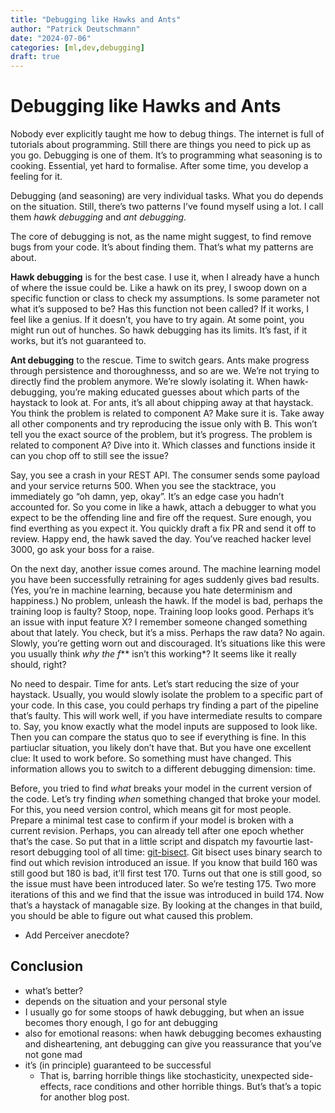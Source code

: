 ```yaml
---
title: "Debugging like Hawks and Ants"
author: "Patrick Deutschmann"
date: "2024-07-06"
categories: [ml,dev,debugging]
draft: true
---
```


# Debugging like Hawks and Ants

Nobody ever explicitly taught me how to debug things. The internet is full of tutorials about programming. Still there are things you need to pick up as you go. Debugging is one of them. It’s to programming what seasoning is to cooking. Essential, yet hard to formalise. After some time, you develop a feeling for it.

Debugging (and seasoning) are very individual tasks. What you do depends on the situation. Still, there’s two patterns I’ve found myself using a lot. I call them *hawk debugging* and *ant debugging*.

The core of debugging is not, as the name might suggest, to find remove bugs from your code. It’s about finding them. That’s what my patterns are about.

**Hawk debugging** is for the best case. I use it, when I already have a hunch of where the issue could be. Like a hawk on its prey, I swoop down on a specific function or class to check my assumptions. Is some parameter not what it’s supposed to be? Has this function not been called? If it works, I feel like a genius. If it doesn’t, you have to try again. At some point, you might run out of hunches. So hawk debugging has its limits. It’s fast, if it works, but it’s not guaranteed to.

**Ant debugging** to the rescue. Time to switch gears. Ants make progress through persistence and thoroughnesss, and so are we. We’re not trying to directly find the problem anymore. We’re slowly isolating it. When hawk-debugging, you’re making educated guesses about which parts of the haystack to look at. For ants, it’s all about chipping away at that haystack. You think the problem is related to component A? Make sure it is. Take away all other components and try reproducing the issue only with B. This won’t tell you the exact source of the problem, but it’s progress. The problem is related to component A? Dive into it. Which classes and functions inside it can you chop off to still see the issue?


Say, you see a crash in your REST API. The consumer sends some payload and your service returns 500. When you see the stacktrace, you immediately go “oh damn, yep, okay”. It’s an edge case you hadn’t accounted for. So you come in like a hawk, attach a debugger to what you expect to be the offending line and fire off the request. Sure enough, you find everthing as you expect it. You quickly draft a fix PR and send it off to review. Happy end, the hawk saved the day. You’ve reached hacker level 3000, go ask your boss for a raise.

On the next day, another issue comes around. The machine learning model you have been successfully retraining for ages suddenly gives bad results. (Yes, you’re in machine learning, because you hate determinism and happiness.) No problem, unleash the hawk. If the model is bad, perhaps the training loop is faulty? Stoop, nope. Training loop looks good. Perhaps it’s an issue with input feature X? I remember someone changed something about that lately. You check, but it’s a miss. Perhaps the raw data? No again. Slowly, you’re getting worn out and discouraged. It’s situations like this were you usually think *why the f*** isn’t this working*? It seems like it really should, right? 

No need to despair. Time for ants. Let’s start reducing the size of your haystack. Usually, you would slowly isolate the problem to a specific part of your code. In this case, you could perhaps try finding a part of the pipeline that’s faulty. This will work well, if you have intermediate results to compare to. Say, you know exactly what the model inputs are supposed to look like. Then you can compare the status quo to see if everything is fine. In this partiuclar situation, you likely don’t have that. But you have one excellent clue: It used to work before. So something must have changed. This information allows you to switch to a different debugging dimension: time.

Before, you tried to find *what* breaks your model in the current version of the code. Let’s try finding *when* something changed that broke your model. For this, you need version control, which means git for most people. Prepare a minimal test case to confirm if your model is broken with a current revision. Perhaps, you can already tell after one epoch whether that’s the case. So put that in a little script and dispatch my favourtie last-resort debugging tool of all time: [git-bisect](https://git-scm.com/docs/git-bisect). Git bisect uses binary search to find out which revision introduced an issue. If you know that build 160 was still good but 180 is bad, it’ll first test 170. Turns out that one is still good, so the issue must have been introduced later. So we’re testing 175. Two more iterations of this and we find that the issue was introduced in build 174. Now that’s a haystack of managable size. By looking at the changes in that build, you should be able to figure out what caused this problem.

- Add Perceiver anecdote?

## Conclusion
- what’s better?
- depends on the situation and your personal style
- I usually go for some stoops of hawk debugging, but when an issue becomes thory enough, I go for ant debugging
- also for emotional reasons: when hawk debugging becomes exhausting and disheartening, ant debugging can give you reassurance that you’ve not gone mad
- it’s (in principle) guaranteed to be successful
	- That is, barring horrible things like stochasticity, unexpected side-effects, race conditions and other horrible things. But’s that’s a topic for another blog post.